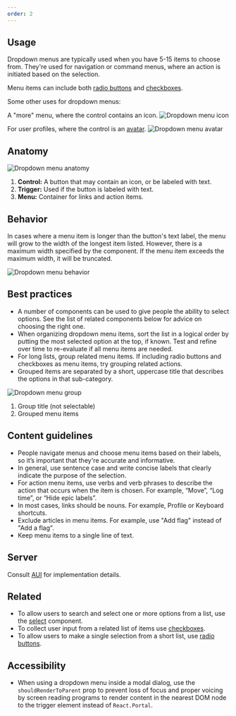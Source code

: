 ```yaml
---
order: 2
---
```


## Usage

Dropdown menus are typically used when you have 5-15 items to choose from. They're used for navigation or command menus, where an action is initiated based on the selection.

Menu items can include both [radio buttons](/components/radio) and [checkboxes](/components/checkbox).

Some other uses for dropdown menus:

A "more" menu, where the control contains an icon.
![Dropdown menu icon](images/dropdown-menu-icon.png)

For user profiles, where the control is an [avatar](/components/avatar).
![Dropdown menu avatar](images/dropdown-menu-avatar.png)

## Anatomy

![Dropdown menu anatomy](images/dropdown-menu.png)

1. **Control:** A button that may contain an icon, or be labeled with text.
1. **Trigger:** Used if the button is labeled with text.
1. **Menu:** Container for links and action items.

## Behavior

In cases where a menu item is longer than the button's text label, the menu will grow to the width of the longest item listed. However, there is a maximum width specified by the component. If the menu item exceeds the maximum width, it will be truncated.

![Dropdown menu behavior](images/dropdown-menu-behavior.png)

## Best practices

- A number of components can be used to give people the ability to select options. See the list of related components below for advice on choosing the right one.
- When organizing dropdown menu items, sort the list in a logical order by putting the most selected option at the top, if known. Test and refine over time to re-evaluate if all menu items are needed.
- For long lists, group related menu items. If including radio buttons and checkboxes as menu items, try grouping related actions.
- Grouped items are separated by a short, uppercase title that describes the options in that sub-category.

![Dropdown menu group](images/dropdown-menu-grouping.png)

1. Group title (not selectable)
2. Grouped menu items

## Content guidelines

- People navigate menus and choose menu items based on their labels, so it’s important that they're accurate and informative.
- In general, use sentence case and write concise labels that clearly indicate the purpose of the selection.
- For action menu items, use verbs and verb phrases to describe the action that occurs when the item is chosen. For example, “Move”, “Log time”, or “Hide epic labels”.
- In most cases, links should be nouns. For example, Profile or Keyboard shortcuts.
- Exclude articles in menu items. For example, use "Add flag" instead of "Add a flag".
- Keep menu items to a single line of text.

## Server

Consult [AUI](https://docs.atlassian.com/aui/latest/docs/dropdown.html) for implementation details.

## Related

- To allow users to search and select one or more options from a list, use the [select](/components/select) component.
- To collect user input from a related list of items use [checkboxes](/components/checkbox).
- To allow users to make a single selection from a short list, use [radio buttons](/components/radio).

## Accessibility

- When using a dropdown menu inside a modal dialog, use the `shouldRenderToParent` prop to prevent loss of focus and proper voicing by screen reading programs to render content in the nearest DOM node to the trigger element instead of `React.Portal`.
